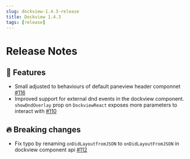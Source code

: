 ```yaml
---
slug: dockview-1.4.3-release
title: Dockview 1.4.3
tags: [release]
---
```


# Release Notes

## 🚀 Features

-   Small adjusted to behaviours of default paneview header componnet [#116](https://github.com/mathuo/dockview/pull/116)
-   Improved support for external dnd events in the dockview component. `showDndOverlay` prop on `DockviewReact` exposes more parameters to interact with [#110](https://github.com/mathuo/dockview/pull/110)

## 🔥 Breaking changes

-   Fix typo by renaming `onDidLayoutfromJSON` to `onDidLayoutFromJSON` in dockview component api [#112](https://github.com/mathuo/dockview/pull/112/files)
